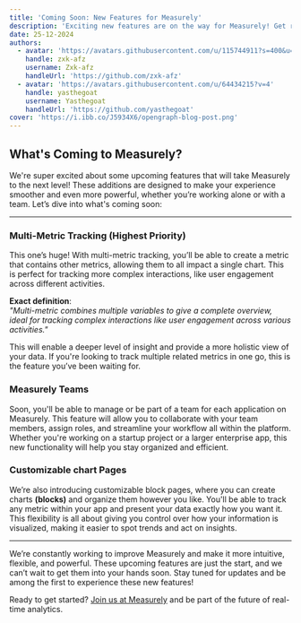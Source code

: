 ```yaml
---
title: 'Coming Soon: New Features for Measurely'
description: 'Exciting new features are on the way for Measurely! Get ready for enhanced team management, multi-metric tracking, and customizable block pages to take your analytics to the next level.'
date: 25-12-2024
authors:
  - avatar: 'https://avatars.githubusercontent.com/u/115744911?s=400&u=11099f3633a7d52212e4369fe8a3727082075dd3&v=4'
    handle: zxk-afz
    username: Zxk-afz
    handleUrl: 'https://github.com/zxk-afz'
  - avatar: 'https://avatars.githubusercontent.com/u/64434215?v=4'
    handle: yasthegoat
    username: Yasthegoat
    handleUrl: 'https://github.com/yasthegoat'
cover: 'https://i.ibb.co/J5934X6/opengraph-blog-post.png'
---
```


## What's Coming to Measurely?

We're super excited about some upcoming features that will take Measurely to the next level! These additions are designed to make your experience smoother and even more powerful, whether you’re working alone or with a team. Let’s dive into what's coming soon:

---

### Multi-Metric Tracking (Highest Priority)

This one’s huge! With multi-metric tracking, you’ll be able to create a metric that contains other metrics, allowing them to all impact a single chart. This is perfect for tracking more complex interactions, like user engagement across different activities.

**Exact definition**:  
_"Multi-metric combines multiple variables to give a complete overview, ideal for tracking complex interactions like user engagement across various activities."_

This will enable a deeper level of insight and provide a more holistic view of your data. If you're looking to track multiple related metrics in one go, this is the feature you’ve been waiting for.

### Measurely Teams

Soon, you'll be able to manage or be part of a team for each application on Measurely. This feature will allow you to collaborate with your team members, assign roles, and streamline your workflow all within the platform. Whether you're working on a startup project or a larger enterprise app, this new functionality will help you stay organized and efficient.

### Customizable chart Pages

We’re also introducing customizable block pages, where you can create charts **(blocks)** and organize them however you like. You'll be able to track any metric within your app and present your data exactly how you want it. This flexibility is all about giving you control over how your information is visualized, making it easier to spot trends and act on insights.

---

We’re constantly working to improve Measurely and make it more intuitive, flexible, and powerful. These upcoming features are just the start, and we can’t wait to get them into your hands soon. Stay tuned for updates and be among the first to experience these new features!

Ready to get started? [Join us at Measurely](https://measurely.dev) and be part of the future of real-time analytics.
